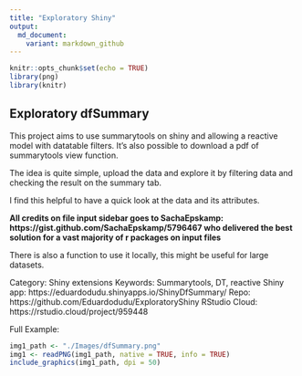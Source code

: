 ```yaml
---
title: "Exploratory Shiny"
output:
  md_document:
    variant: markdown_github
---
```


```r
knitr::opts_chunk$set(echo = TRUE)
library(png)
library(knitr)
```

## Exploratory dfSummary

This project aims to use summarytools on shiny and allowing a reactive model with datatable filters. It's also possible to download a pdf of summarytools view function.

The idea is quite simple, upload the data and explore it by filtering data and checking the result on the summary tab.

I find this helpful to have a quick look at the data and its attributes.

**All credits on file input sidebar goes to SachaEpskamp: https://gist.github.com/SachaEpskamp/5796467 who delivered the best solution for a vast majority of r packages on input files**

There is also a function to use it locally, this might be useful for large datasets.

Category: Shiny extensions
Keywords: Summarytools, DT, reactive
Shiny app: https://eduardodudu.shinyapps.io/ShinyDfSummary/
Repo: https://github.com/Eduardodudu/ExploratoryShiny
RStudio Cloud: https://rstudio.cloud/project/959448

Full Example:

```r
img1_path <- "./Images/dfSummary.png"
img1 <- readPNG(img1_path, native = TRUE, info = TRUE)
include_graphics(img1_path, dpi = 50)
```
  

